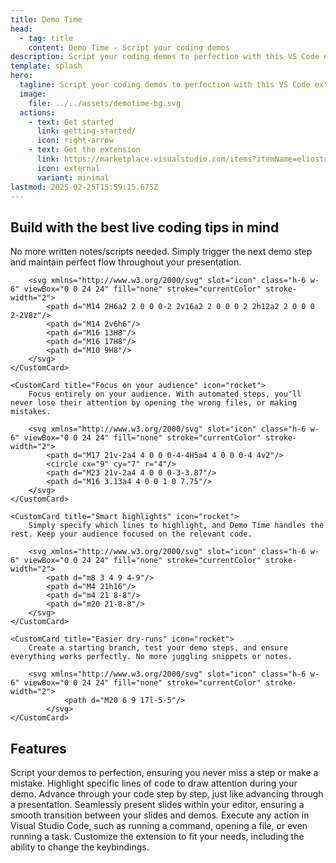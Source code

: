 ```yaml
---
title: Demo Time
head:
  - tag: title
    content: Demo Time - Script your coding demos
description: Script your coding demos to perfection with this VS Code extension - no typos, no missteps, just flawless, stress-free presentations every time.
template: splash
hero:
  tagline: Script your coding demos to perfection with this VS Code extension — insert code, highlight it, run commands, and seamlessly execute each demo step, just like advancing through a presentation. No typos, no missteps — just flawless, stress-free presentations every time.
  image:
    file: ../../assets/demotime-bg.svg
  actions:
    - text: Get started
      link: getting-started/
      icon: right-arrow
    - text: Get the extension
      link: https://marketplace.visualstudio.com/items?itemName=eliostruyf.vscode-demo-time
      icon: external
      variant: minimal
lastmod: 2025-02-25T15:59:15.675Z
---
```




<h2 class="mb-8">Build with the best live coding tips in mind</h2>

<CardGrid>
	<CustomCard title="Easily follow your script" icon="rocket">
		No more written notes/scripts needed. Simply trigger the next demo step and maintain perfect flow throughout your presentation.

		<svg xmlns="http://www.w3.org/2000/svg" slot="icon" class="h-6 w-6" viewBox="0 0 24 24" fill="none" stroke="currentColor" stroke-width="2">
			<path d="M14 2H6a2 2 0 0 0-2 2v16a2 2 0 0 0 2 2h12a2 2 0 0 0 2-2V8z"/>
			<path d="M14 2v6h6"/>
			<path d="M16 13H8"/>
			<path d="M16 17H8"/>
			<path d="M10 9H8"/>
		</svg>
	</CustomCard>

	<CustomCard title="Focus on your audience" icon="rocket">
		Focus entirely on your audience. With automated steps, you'll never lose their attention by opening the wrong files, or making mistakes.

		<svg xmlns="http://www.w3.org/2000/svg" slot="icon" class="h-6 w-6" viewBox="0 0 24 24" fill="none" stroke="currentColor" stroke-width="2">
			<path d="M17 21v-2a4 4 0 0 0-4-4H5a4 4 0 0 0-4 4v2"/>
			<circle cx="9" cy="7" r="4"/>
			<path d="M23 21v-2a4 4 0 0 0-3-3.87"/>
			<path d="M16 3.13a4 4 0 0 1 0 7.75"/>
		</svg>
	</CustomCard>

	<CustomCard title="Smart highlights" icon="rocket">
		Simply specify which lines to highlight, and Demo Time handles the rest. Keep your audience focused on the relevant code.

		<svg xmlns="http://www.w3.org/2000/svg" slot="icon" class="h-6 w-6" viewBox="0 0 24 24" fill="none" stroke="currentColor" stroke-width="2">
			<path d="m8 3 4 9 4-9"/>
			<path d="M4 21h16"/>
			<path d="m4 21 8-8"/>
			<path d="m20 21-8-8"/>
		</svg>
	</CustomCard>

	<CustomCard title="Easier dry-runs" icon="rocket">
		Create a starting branch, test your demo steps, and ensure everything works perfectly. No more juggling snippets or notes.

		<svg xmlns="http://www.w3.org/2000/svg" slot="icon" class="h-6 w-6" viewBox="0 0 24 24" fill="none" stroke="currentColor" stroke-width="2">
				<path d="M20 6 9 17l-5-5"/>
			</svg>
	</CustomCard>
</CardGrid>


<h2 class="mb-8">Features</h2>

<CardGrid stagger>
	<Card title="Script your demos to avoid misstep" icon="rocket">
		Script your demos to perfection, ensuring you never miss a step or make a mistake.
	</Card>
	<Card title="Highlight code" icon="pen">
		Highlight specific lines of code to draw attention during your demo.
	</Card>
	<Card title="Navigate through demos like slides" icon="laptop">
		Advance through your code step by step, just like advancing through a presentation.
	</Card>
	<Card title="Present slides straight in VS Code" icon="document">
		Seamlessly present slides within your editor, ensuring a smooth transition between your slides and demos.
	</Card>
	<Card title="Execute any action in Visual Studio Code" icon="seti:html">
		Execute any action in Visual Studio Code, such as running a command, opening a file, or even running a task.
	</Card>
	<Card title="Customizable" icon="setting">
		Customize the extension to fit your needs, including the ability to change the keybindings.
	</Card>
</CardGrid>

<Reviewers />